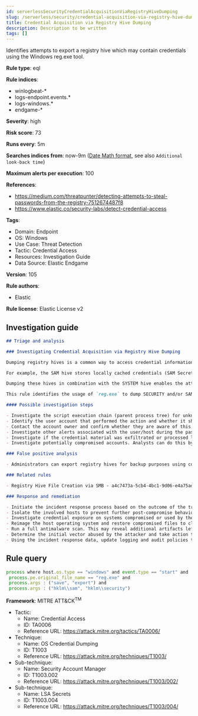 ```yaml
---
id: serverlessSecurityCredentialAcquisitionViaRegistryHiveDumping
slug: /serverless/security/credential-acquisition-via-registry-hive-dumping
title: Credential Acquisition via Registry Hive Dumping
description: Description to be written
tags: []
---
```


<div id="credential-acquisition-via-registry-hive-dumping"></div>

Identifies attempts to export a registry hive which may contain credentials using the Windows reg.exe tool.

**Rule type**: eql

**Rule indices**: 

* winlogbeat-*
* logs-endpoint.events.*
* logs-windows.*
* endgame-*

**Severity**: high

**Risk score**: 73

**Runs every**: 5m

**Searches indices from**: now-9m ([Date Math format](((ref))/common-options.html#date-math), see also <DocLink id="serverlessSecurityRulesUiCreate" section="set-the-rules-schedule">`Additional look-back time`</DocLink>)

**Maximum alerts per execution**: 100

**References**: 

* https://medium.com/threatpunter/detecting-attempts-to-steal-passwords-from-the-registry-7512674487f8
* https://www.elastic.co/security-labs/detect-credential-access

**Tags**: 

* Domain: Endpoint
* OS: Windows
* Use Case: Threat Detection
* Tactic: Credential Access
* Resources: Investigation Guide
* Data Source: Elastic Endgame

**Version**: 105

**Rule authors**: 

* Elastic

**Rule license**: Elastic License v2

## Investigation guide

```markdown
## Triage and analysis

### Investigating Credential Acquisition via Registry Hive Dumping

Dumping registry hives is a common way to access credential information as some hives store credential material.

For example, the SAM hive stores locally cached credentials (SAM Secrets), and the SECURITY hive stores domain cached credentials (LSA secrets).

Dumping these hives in combination with the SYSTEM hive enables the attacker to decrypt these secrets.

This rule identifies the usage of `reg.exe` to dump SECURITY and/or SAM hives, which potentially indicates the compromise of the credentials stored in the host.

#### Possible investigation steps

- Investigate the script execution chain (parent process tree) for unknown processes. Examine their executable files for prevalence, whether they are located in expected locations, and if they are signed with valid digital signatures.
- Identify the user account that performed the action and whether it should perform this kind of action.
- Contact the account owner and confirm whether they are aware of this activity.
- Investigate other alerts associated with the user/host during the past 48 hours.
- Investigate if the credential material was exfiltrated or processed locally by other tools.
- Investigate potentially compromised accounts. Analysts can do this by searching for login events (e.g., 4624) to the target host.

### False positive analysis

- Administrators can export registry hives for backup purposes using command line tools like `reg.exe`. Check whether the user is legitamitely performing this kind of activity.

### Related rules

- Registry Hive File Creation via SMB - a4c7473a-5cb4-4bc1-9d06-e4a75adbc494

### Response and remediation

- Initiate the incident response process based on the outcome of the triage.
- Isolate the involved hosts to prevent further post-compromise behavior.
- Investigate credential exposure on systems compromised or used by the attacker to ensure all compromised accounts are identified. Reset passwords for these accounts and other potentially compromised credentials, such as email, business systems, and web services.
- Reimage the host operating system and restore compromised files to clean versions.
- Run a full antimalware scan. This may reveal additional artifacts left in the system, persistence mechanisms, and malware components.
- Determine the initial vector abused by the attacker and take action to prevent reinfection through the same vector.
- Using the incident response data, update logging and audit policies to improve the mean time to detect (MTTD) and the mean time to respond (MTTR).
```

## Rule query

```js
process where host.os.type == "windows" and event.type == "start" and
 process.pe.original_file_name == "reg.exe" and
 process.args : ("save", "export") and
 process.args : ("hklm\\sam", "hklm\\security")

```

**Framework**: MITRE ATT&CK<sup>TM</sup>

* Tactic:
    * Name: Credential Access
    * ID: TA0006
    * Reference URL: https://attack.mitre.org/tactics/TA0006/
* Technique:
    * Name: OS Credential Dumping
    * ID: T1003
    * Reference URL: https://attack.mitre.org/techniques/T1003/
* Sub-technique:
    * Name: Security Account Manager
    * ID: T1003.002
    * Reference URL: https://attack.mitre.org/techniques/T1003/002/
* Sub-technique:
    * Name: LSA Secrets
    * ID: T1003.004
    * Reference URL: https://attack.mitre.org/techniques/T1003/004/


